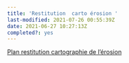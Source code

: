 ```yaml
---
title: 'Restitution  carto érosion '
last-modified: 2021-07-26 00:55:39Z
date: 2021-06-27 10:27:13Z
completed?: yes
---
```


[Plan restitution cartographie de l’érosion](../../undefined)